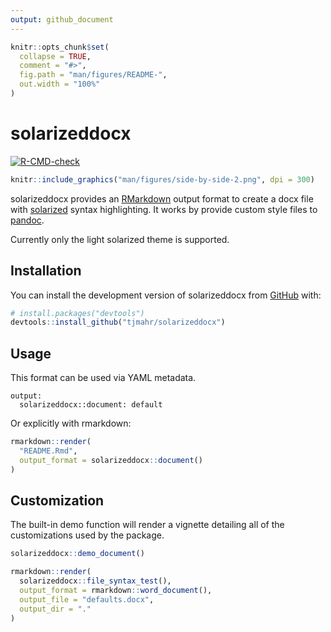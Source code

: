 ```yaml
---
output: github_document
---
```


<!-- README.md is generated from README.Rmd. Please edit that file -->

```r
knitr::opts_chunk$set(
  collapse = TRUE,
  comment = "#>",
  fig.path = "man/figures/README-",
  out.width = "100%"
)
```

# solarizeddocx

<!-- badges: start -->
[![R-CMD-check](https://github.com/tjmahr/solarizeddocx/workflows/R-CMD-check/badge.svg)](https://github.com/tjmahr/solarizeddocx/actions)
<!-- badges: end -->


```r
knitr::include_graphics("man/figures/side-by-side-2.png", dpi = 300)
```

solarizeddocx provides an [RMarkdown](https://rmarkdown.rstudio.com/) output
format to create a docx file with
[solarized](https://github.com/altercation/solarized) syntax highlighting. It
works by provide custom style files to [pandoc](https://pandoc.org/MANUAL.html).

Currently only the light solarized theme is supported.


## Installation

You can install the development version of solarizeddocx from
[GitHub](https://github.com/) with:

``` r
# install.packages("devtools")
devtools::install_github("tjmahr/solarizeddocx")
```

## Usage

This format can be used via YAML metadata.

```
output: 
  solarizeddocx::document: default
```

Or explicitly with rmarkdown:

```r
rmarkdown::render(
  "README.Rmd", 
  output_format = solarizeddocx::document()
)
```

## Customization

The built-in demo function will render a vignette detailing all of the
customizations used by the package.

```r
solarizeddocx::demo_document()
```

```r
rmarkdown::render(
  solarizeddocx::file_syntax_test(), 
  output_format = rmarkdown::word_document(), 
  output_file = "defaults.docx", 
  output_dir = "."
)
```


